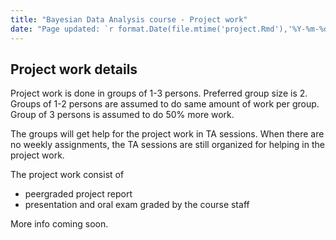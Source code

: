 ```yaml
---
title: "Bayesian Data Analysis course - Project work"
date: "Page updated: `r format.Date(file.mtime('project.Rmd'),'%Y-%m-%d')`"
---
```


## Project work details

Project work is done in groups of 1-3 persons. Preferred group size is
2. Groups of 1-2 persons are assumed to do same amount of work per
group. Group of 3 persons is assumed to do 50\% more work.

The groups will get help for the project work in TA sessions. When
there are no weekly assignments, the TA sessions are still organized
for helping in the project work.

The project work consist of

 - peergraded project report
 - presentation and oral exam graded by the course staff

More info coming soon.
